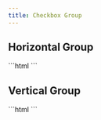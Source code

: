 ```yaml
---
title: Checkbox Group
---
```


## Horizontal Group

<Demo>
  <vscode-checkbox-group>
    <vscode-checkbox label="Lorem"></vscode-checkbox>
    <vscode-checkbox label="Ipsum"></vscode-checkbox>
    <vscode-checkbox label="Dolor"></vscode-checkbox>
  </vscode-checkbox-group>
  <Fragment slot="html">
    ```html
    <vscode-checkbox-group>
      <vscode-checkbox label="Lorem"></vscode-checkbox>
      <vscode-checkbox label="Ipsum"></vscode-checkbox>
      <vscode-checkbox label="Dolor"></vscode-checkbox>
    </vscode-checkbox-group>
    ```
  </Fragment>
</Demo>

## Vertical Group

<Demo>
  <vscode-checkbox-group variant="vertical">
    <vscode-checkbox label="Lorem"></vscode-checkbox>
    <vscode-checkbox label="Ipsum"></vscode-checkbox>
    <vscode-checkbox label="Dolor"></vscode-checkbox>
  </vscode-checkbox-group>
  <Fragment slot="html">
    ```html
    <vscode-checkbox-group variant="vertical">
      <vscode-checkbox label="Lorem"></vscode-checkbox>
      <vscode-checkbox label="Ipsum"></vscode-checkbox>
      <vscode-checkbox label="Dolor"></vscode-checkbox>
    </vscode-checkbox-group>
    ```
  </Fragment>
</Demo>
